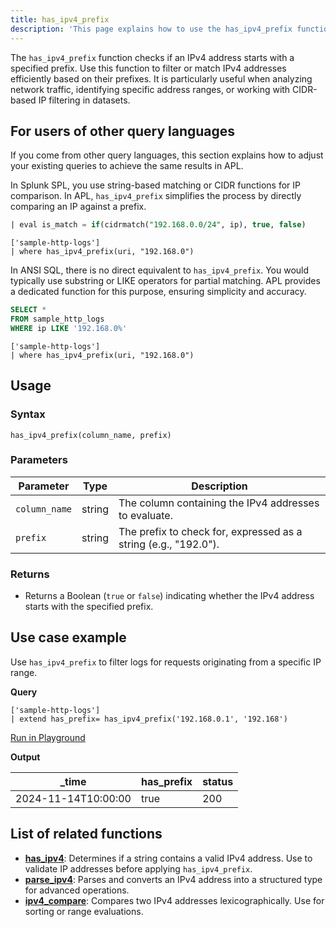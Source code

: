 ```yaml
---
title: has_ipv4_prefix
description: 'This page explains how to use the has_ipv4_prefix function in APL.'
---
```


The `has_ipv4_prefix` function checks if an IPv4 address starts with a specified prefix. Use this function to filter or match IPv4 addresses efficiently based on their prefixes. It is particularly useful when analyzing network traffic, identifying specific address ranges, or working with CIDR-based IP filtering in datasets.

## For users of other query languages

If you come from other query languages, this section explains how to adjust your existing queries to achieve the same results in APL.

<AccordionGroup>
<Accordion title="Splunk SPL users">

In Splunk SPL, you use string-based matching or CIDR functions for IP comparison. In APL, `has_ipv4_prefix` simplifies the process by directly comparing an IP against a prefix.

<CodeGroup>

```sql Splunk example
| eval is_match = if(cidrmatch("192.168.0.0/24", ip), true, false)
```

```kusto APL equivalent
['sample-http-logs']
| where has_ipv4_prefix(uri, "192.168.0")
```

</CodeGroup>

</Accordion>
<Accordion title="ANSI SQL users">

In ANSI SQL, there is no direct equivalent to `has_ipv4_prefix`. You would typically use substring or LIKE operators for partial matching. APL provides a dedicated function for this purpose, ensuring simplicity and accuracy.

<CodeGroup>

```sql SQL example
SELECT *
FROM sample_http_logs
WHERE ip LIKE '192.168.0%'
```

```kusto APL equivalent
['sample-http-logs']
| where has_ipv4_prefix(uri, "192.168.0")
```

</CodeGroup>

</Accordion>
</AccordionGroup>

## Usage

### Syntax

```kusto
has_ipv4_prefix(column_name, prefix)
```

### Parameters

| Parameter     | Type   | Description                                                     |
|---------------|--------|-----------------------------------------------------------------|
| `column_name` | string | The column containing the IPv4 addresses to evaluate.          |
| `prefix`      | string | The prefix to check for, expressed as a string (e.g., "192.0"). |

### Returns

- Returns a Boolean (`true` or `false`) indicating whether the IPv4 address starts with the specified prefix.

## Use case example

Use `has_ipv4_prefix` to filter logs for requests originating from a specific IP range.

**Query**

```kusto
['sample-http-logs']
| extend has_prefix= has_ipv4_prefix('192.168.0.1', '192.168')
```

[Run in Playground](https://play.axiom.co/axiom-play-qf1k/explorer?initForm=%7B%22apl%22%3A%22%5B'sample-http-logs'%5D%20%7C%20extend%20has_prefix%3D%20has_ipv4_prefix('192.168.0.1'%2C%20'192.168')%22%7D)

**Output**

| _time               | has_prefix       | status |
|---------------------|----------------|---------------------|
| 2024-11-14T10:00:00 | true    | 200    |

## List of related functions

- [**has_ipv4**](/apl/scalar-functions/ip-functions/has-ipv4): Determines if a string contains a valid IPv4 address. Use to validate IP addresses before applying `has_ipv4_prefix`.
- [**parse_ipv4**](/apl/scalar-functions/ip-functions/parse-ipv4): Parses and converts an IPv4 address into a structured type for advanced operations.
- [**ipv4_compare**](/apl/scalar-functions/ip-functions/ipv4-compare): Compares two IPv4 addresses lexicographically. Use for sorting or range evaluations.